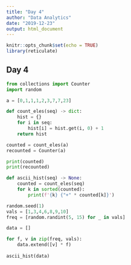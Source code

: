 ```yaml
---
title: "Day 4"
author: "Data Analytics"
date: "2019-12-23"
output: html_document
---
```


```r
knitr::opts_chunk$set(echo = TRUE)
library(reticulate)
```

## Day 4

```python
from collections import Counter
import random

a = [0,1,1,1,2,3,7,7,23]

def count_eles(seq) -> dict:
    hist = {}
    for i in seq:
        hist[i] = hist.get(i, 0) + 1
    return hist

counted = count_eles(a)
recounted = Counter(a)

print(counted)
print(recounted)

def ascii_hist(seq) -> None:
    counted = count_eles(seq)
    for k in sorted(counted):
        print(f'{k} {"+" * counted[k]}')

random.seed(1)
vals = [1,3,4,6,8,9,10]
freq = [random.randint(5, 15) for _ in vals]

data = []

for f, v in zip(freq, vals):
    data.extend([v] * f)
    
ascii_hist(data)

```


